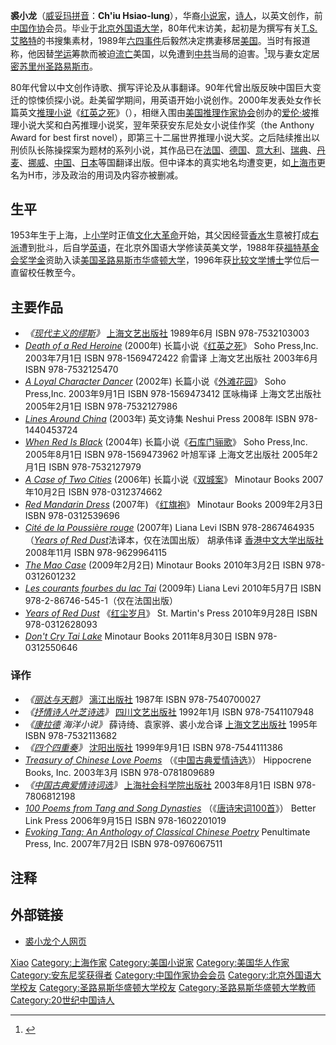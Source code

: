 {{Infobox Celebrity
| width          =
| name           = 裘小龙
| image          = Qiu-xiaolong-silf2007.jpg
| caption        = 裘小龙
| birthdate      = 1953
| birthplace     = {{CHN}}[[上海|上海]]
| occupation     = 诗人、作家、文学翻译家
| prize          = 2001年安东尼处女小说佳作奖
| website        = www.qiuxiaolong.com
}}
'''裘小龙'''（[[威妥玛拼音|威妥玛拼音]]：'''Ch'iu Hsiao-lung'''{{bd|1953年|||}}），华裔[[小说家|小说家]]，[[诗人|诗人]]，以英文创作，前[[中国作协|中国作协]]会员。毕业于[[北京外国语大学|北京外国语大学]]，80年代末访美，起初是为撰写有关[[T.S.艾略特|T.S.艾略特]]的书搜集素材，1989年[[六四事件|六四事件]]后毅然决定携妻移居[[美国|美国]]。当时有报道称，他因替[[学运|学运]]筹款而被迫[[流亡|流亡]]美国，以免遭到[[中共|中共]]当局的迫害。<ref name="metro">{{Citation | last = Allfree | first = Claire | title = Author interview: Qiu Xiaolong - Refusing to join the Party | newspaper = [[Metro_(Associated_Metro_Limited)|Metro]] | pages = 23 | year = 2007 | date = July 12, 2007 }}</ref>现与妻女定居[[密苏里州|密苏里州]][[圣路易斯_(密苏里州)|圣路易斯市]]。

80年代曾以中文创作诗歌、撰写评论及从事翻译。90年代曾出版反映中国巨大变迁的惊悚侦探小说。赴美留学期间，用英语开始小说创作。2000年发表处女作长篇英文[[推理小说|推理小说]]《[[红英之死|红英之死]]》（{{link-en|Death of a Red Heroine|Death of a Red Heroine}}），相继入围由[[美国推理作家协会|美国推理作家协会]]创办的[[爱伦·坡|爱伦·坡]]推理小说大奖和白芮推理小说奖，翌年荣获安东尼处女小说佳作奖（the Anthony Award for best first novel），即第三十二届世界推理小说大奖。之后陆续推出以刑侦队长陈操探案为题材的系列小说，其作品已在[[法国|法国]]、[[德国|德国]]、[[意大利|意大利]]、[[瑞典|瑞典]]、[[丹麦|丹麦]]、[[挪威|挪威]]、[[中国|中国]]、[[日本|日本]]等国翻译出版。但中译本的真实地名均遭变更，如[[上海市|上海市]]更名为H市，涉及政治的用词及内容亦被删减。

== 生平 ==
1953年生于上海，上[[小学|小学]]时正值[[文化大革命|文化大革命]]开始，其父因经营[[香水|香水]]生意被打成[[右派|右派]]遭到批斗，后自学[[英语|英语]]，在北京外国语大学修读英美文学，1988年获[[福特基金会|福特基金会]][[奖学金|奖学金]]资助入读[[美国|美国]][[圣路易斯市|圣路易斯市]][[华盛顿大学|华盛顿大学]]，1996年获[[比较文学|比较文学]][[博士|博士]]学位后一直留校任教至今。

== 主要作品 ==
*''《[[现代主义的缪斯|现代主义的缪斯]]》'' [[上海文艺出版社|上海文艺出版社]] 1989年6月 ISBN 978-7532103003 
*''[[Death_of_a_Red_Heroine|Death of a Red Heroine]]'' (2000年) 长篇小说《[[红英之死|红英之死]]》 Soho Press,Inc. 2003年7月1日 ISBN 978-1569472422 俞雷译 上海文艺出版社 2003年6月 ISBN 978-7532125470
*''[[A_Loyal_Character_Dancer|A Loyal Character Dancer]]'' (2002年) 长篇小说《[[外滩花园_(小说)|外滩花园]]》 Soho Press,Inc. 2003年9月1日 ISBN 978-1569473412 匡咏梅译 上海文艺出版社 2005年2月1日 ISBN 978-7532127986  
*''[[Lines_Around_China|Lines Around China]]'' (2003年) 英文诗集 Neshui Press 2008年 ISBN 978-1440453724
*''[[When_Red_Is_Black|When Red Is Black]]'' (2004年) 长篇小说《[[石库门骊歌|石库门骊歌]]》 Soho Press,Inc. 2005年8月1日 ISBN 978-1569473962 叶旭军译 上海文艺出版社 2005年2月1日 ISBN 978-7532127979 
*''[[A_Case_of_Two_Cities|A Case of Two Cities]]'' (2006年) 长篇小说《[[双城案|双城案]]》 Minotaur Books 2007年10月2日 ISBN 978-0312374662 
*''[[Red_Mandarin_Dress|Red Mandarin Dress]]'' (2007年) 《[[红旗袍|红旗袍]]》 Minotaur Books 2009年2月3日 ISBN 978-0312539696
*''[[Cité_de_la_Poussière_rouge|Cité de la Poussière rouge]]'' (2007年) Liana Levi ISBN 978-2867464935 （''[[Years_of_Red_Dust|Years of Red Dust]]''法译本，仅在法国出版） 胡承伟译 [[香港中文大学出版社|香港中文大学出版社]] 2008年11月 ISBN 978-9629964115
*''[[The_Mao_Case|The Mao Case]]'' (2009年2月2日) Minotaur Books 2010年3月2日 ISBN 978-0312601232
*''[[Les_courants_fourbes_du_lac_Tai|Les courants fourbes du lac Tai]]'' (2009年) Liana Levi 2010年5月7日 ISBN 978-2-86746-545-1（仅在法国出版）
*''[[Years_of_Red_Dust|Years of Red Dust]]'' 《[[红尘岁月|红尘岁月]]》 St. Martin's Press 2010年9月28日 ISBN 978-0312628093 
*''[[Don't_Cry_Tai_Lake|Don't Cry Tai Lake]]'' Minotaur Books 2011年8月30日 ISBN 978-0312550646

=== 译作 ===
* ''《[[丽达与天鹅|丽达与天鹅]]》'' [[漓江出版社|漓江出版社]] 1987年 ISBN 978-7540700027
* ''《[[抒情诗人叶芝诗选|抒情诗人叶芝诗选]]》'' [[四川文艺出版社|四川文艺出版社]] 1992年1月 ISBN 978-7541107948
* ''《[[康拉德|康拉德]] 海洋小说》'' 薛诗绮、袁家骅、裘小龙合译 [[上海文艺出版社|上海文艺出版社]] 1995年 ISBN 978-7532113682
* ''《[[四个四重奏|四个四重奏]]》'' [[沈阳出版社|沈阳出版社]] 1999年9月1日 ISBN 978-7544111386
* ''[[Treasury_of_Chinese_Love_Poems|Treasury of Chinese Love Poems]]'' （《[[中国古典爱情诗选|中国古典爱情诗选]]》） Hippocrene Books, Inc. 2003年3月 ISBN 978-0781809689
* ''《[[中国古典爱情诗词选|中国古典爱情诗词选]]》'' [[上海社会科学院出版社|上海社会科学院出版社]] 2003年8月1日 ISBN 978-7806812198 
* ''[[100_Poems_from_Tang_and_Song_Dynasties|100 Poems from Tang and Song Dynasties]]'' （《[[唐诗宋词100首|唐诗宋词100首]]》） Better Link Press 2006年9月15日 ISBN 978-1602201019 
* ''[[Evoking_Tang:_An_Anthology_of_Classical_Chinese_Poetry|Evoking Tang: An Anthology of Classical Chinese Poetry]]'' Penultimate Press, Inc. 2007年7月2日 ISBN 978-0976067511

== 注释 ==
{{reflist}}

== 外部链接 ==
* [http://www.qiuxiaolong.com/ 裘小龙个人网页]{{Wayback|url=http://www.qiuxiaolong.com/ |date=20110715134221 }}

{{Authority control}}
{{DEFAULTSORT:Qiu裘}}
[[Category:裘姓|Xiao]]
[[Category:上海作家|Category:上海作家]]
[[Category:美国小说家|Category:美国小说家]]
[[Category:美国华人作家|Category:美国华人作家]]
[[Category:安东尼奖获得者|Category:安东尼奖获得者]]
[[Category:中国作家协会会员|Category:中国作家协会会员]]
[[Category:北京外国语大学校友|Category:北京外国语大学校友]]
[[Category:圣路易斯华盛顿大学校友|Category:圣路易斯华盛顿大学校友]]
[[Category:圣路易斯华盛顿大学教师|Category:圣路易斯华盛顿大学教师]]
[[Category:20世纪中国诗人|Category:20世纪中国诗人]]